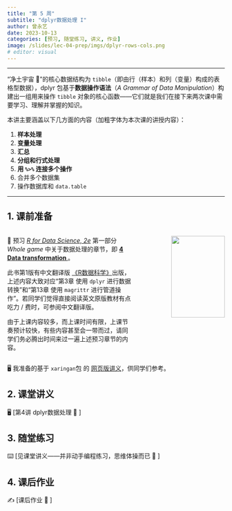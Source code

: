 ```yaml
---
title: "第 5 周"
subtitle: "dplyr数据处理 I"
author: 曾永艺
date: 2023-10-13
categories: [预习, 随堂练习, 讲义, 作业]
image: /slides/lec-04-prep/imgs/dplyr-rows-cols.png
# editor: visual
---
```


<hr>

“净土宇宙 🌌”的核心数据结构为 `tibble`（即由行（样本）和列（变量）构成的表格型数据），dplyr 包基于**数据操作语法**（_A Grammar of Data Manipulation_）构建出一组用来操作 `tibble` 对象的核心函数——它们就是我们在接下来两次课中需要学习、理解并掌握的知识。

本讲主要涵盖以下几方面的内容（加粗字体为本次课的讲授内容）：

1. **样本处理**
2. **变量处理**
3. **汇总**
4. **分组和行式处理**
5. **用 `%>%` 连接多个操作**
6. 合并多个数据集
7. 操作数据库和 `data.table`

<hr>

## 1. 课前准备

:::::{.columns}

::::{.column width="60%"}

📖 预习 [*R for Data Science, 2e*](https://r4ds.hadley.nz/) 第一部分 _Whole game_ 中关于数据处理的章节，即 [**4  Data transformation
**](https://r4ds.hadley.nz/data-transform)。

:::{.callout-tip appearance="simple"}
此书第1版有中文翻译版 [《R数据科学》](https://www.ituring.com.cn/book/2113)出版，上述内容大致对应“第3章 使用 `dplyr` 进行数据转换”和“第13章 使用 `magrittr` 进行管道操作”。若同学们觉得直接阅读英文原版教材有点吃力 / 费时，可参阅中文翻译版。
:::

:::{.callout-warning appearance="simple"}
由于上课内容较多，而上课时间有限，上课节奏预计较快，有些内容甚至会一带而过，请同学们务必腾出时间来过一遍上述预习章节的内容。
:::

::::

::::{.column width="40%"}
:::{style="text-align:right"}
<img src="https://r4ds.hadley.nz/cover.jpg" class="cover" width="80%"/>
:::
::::

:::::

🖥️ 我准备的基于 `xaringan`包 的 [网页版讲义](/slides/lec-04-prep/L04_Transformation_Prep.html)，供同学们参考。

## 2. 课堂讲义

🖥️
[第4讲 dplyr数据处理 🐝︎ ]

## 3. 随堂练习

⌨️ [见课堂讲义——并非动手编程练习，思维体操而已 🐝︎ ]

## 4. 课后作业

✍️ [课后作业 🐝︎ ]

<br>

<!-- ::: {style="font-size:0.875em; text-align:right"} -->
<!-- 回到 [课程安排](../schedule.qmd) ⏎ -->
<!-- ::: -->
